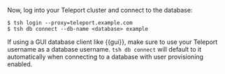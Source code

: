 Now, log into your Teleport cluster and connect to the database:

```
$ tsh login --proxy=teleport.example.com
$ tsh db connect --db-name <database> example
```

If using a GUI database client like {{gui}}, make sure to use your Teleport
username as a database username. `tsh db connect` will default to it
automatically when connecting to a database with user provisioning enabled.
